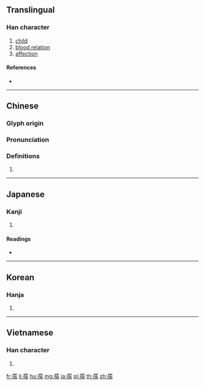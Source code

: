 ==Translingual==

===Han character===
{{Han char|rn=39|rad=子|as=14|sn=17|four=11427|canj=NDMBB|ids=⿰子需}}

# [[child]]
# [[blood relation]]
# [[affection]]

====References====
* {{Han ref|kx=0281.020|dkj=07042|dj=0551.030|hdz=21020.010|uh=5B7A|ud=23418|bh=C0A9|bd=49321}}

----

==Chinese==
{{zh-forms}}

===Glyph origin===
{{Han etym}}

===Pronunciation===
{{zh-pron
|m=rú
|c=jyu4,jyu6
|h=pfs=
|md=
|mn=
|w=
|mc=y
|oc=y
|cat=
}}

===Definitions===
{{zh-hanzi}}

# {{rfdef|lang=zh}}

----

==Japanese==

===Kanji===
{{ja-kanji|grade=|rs=子14}}

# {{defn|lang=ja|sort=子14}}

====Readings====
* {{ja-readings|on=[[じゅ]] (ju)|kun=[[ちのみご]] (chinomigo), [[おさない]] (osanai)}}

----

==Korean==

===Hanja===
{{ko-hanja|hangeul=유|rv=yu|mr=yu}}

# {{defn|lang=ko|sort=子14}}

----

==Vietnamese==

===Han character===
{{vi-readings|rs=子14|hanviet=nhọ}}

# {{defn|lang=vi|sort=子14}}

[[fr:孺]]
[[li:孺]]
[[hu:孺]]
[[mg:孺]]
[[ja:孺]]
[[pl:孺]]
[[th:孺]]
[[zh:孺]]